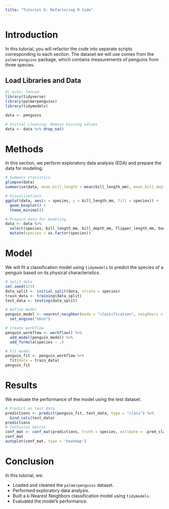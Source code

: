 ```yaml
---
title: "Tutorial 6: Refactoring R Code"
---
```


# Introduction

In this tutorial, you will refactor the code into separate scripts corresponding to each section. The dataset we will use comes from the `palmerpenguins` package, which contains measurements of penguins from three species.

## Load Libraries and Data

```r
#| echo: fenced
library(tidyverse)
library(palmerpenguins)
library(tidymodels)

data <- penguins

# Initial cleaning: Remove missing values
data <- data %>% drop_na()
```

# Methods

In this section, we perform exploratory data analysis (EDA) and prepare the data for modeling.

```r
# Summary statistics
glimpse(data)
summarise(data, mean_bill_length = mean(bill_length_mm), mean_bill_depth = mean(bill_depth_mm))

# Visualizations
ggplot(data, aes(x = species, y = bill_length_mm, fill = species)) +
  geom_boxplot() +
  theme_minimal()

# Prepare data for modeling
data <- data %>%
  select(species, bill_length_mm, bill_depth_mm, flipper_length_mm, body_mass_g) %>%
  mutate(species = as.factor(species))
```

# Model

We will fit a classification model using `tidymodels` to predict the species of a penguin based on its physical characteristics.

```r
# Split data
set.seed(123)
data_split <- initial_split(data, strata = species)
train_data <- training(data_split)
test_data <- testing(data_split)

# Define model
penguin_model <- nearest_neighbor(mode = "classification", neighbors = 5) %>%
  set_engine("kknn")

# Create workflow
penguin_workflow <- workflow() %>%
  add_model(penguin_model) %>%
  add_formula(species ~ .)

# Fit model
penguin_fit <- penguin_workflow %>%
  fit(data = train_data)
penguin_fit
```

# Results

We evaluate the performance of the model using the test dataset.

```r
# Predict on test data
predictions <- predict(penguin_fit, test_data, type = "class") %>%
  bind_cols(test_data)
predictions
# Confusion matrix
conf_mat <- conf_mat(predictions, truth = species, estimate = .pred_class)
conf_mat
autoplot(conf_mat, type = 'heatmap')
```

# Conclusion

In this tutorial, we:

- Loaded and cleaned the `palmerpenguins` dataset.
- Performed exploratory data analysis.
- Built a k-Nearest Neighbors classification model using `tidymodels`.
- Evaluated the model's performance.
